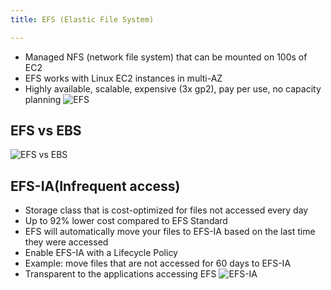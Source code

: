 ```yaml
---
title: EFS (Elastic File System)

---
```


- Managed NFS (network file system) that can be mounted on 100s of EC2
- EFS works with Linux EC2 instances in multi-AZ
- Highly available, scalable, expensive (3x gp2), pay per use, no capacity planning
![EFS](./EFS.png)

## EFS vs EBS
![EFS vs EBS](./EFS-EBS.png)

## EFS-IA(Infrequent access)
- Storage class that is cost-optimized for files not accessed every day
- Up to 92% lower cost compared to EFS Standard
- EFS will automatically move your files to EFS-IA based on the last time they were accessed
- Enable EFS-IA with a Lifecycle Policy
- Example: move files that are not accessed for 60 days to EFS-IA
- Transparent to the applications accessing EFS
![EFS-IA](./EFS-IA.png)